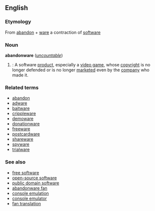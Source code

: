 {{wikipedia}}
==English==

===Etymology===
From [[abandon]] + [[ware]] a contraction of [[software]]

===Noun===
'''abandonware''' (''[[uncountable]]'')

#{{cattag|computing}}: A software [[product]], especially a [[video game]], whose [[copyright]] is no longer defended or is no longer [[market]]ed even by the [[company]] who made it.

===Related terms=== <!-- Morphologically related, non-derived terms, and not in the etymology -->
*[[abandon]]
*[[adware]]
*[[baitware]]
*[[crippleware]]
*[[demoware]]
*[[donationware]]
*[[freeware]]
*[[postcardware]]
*[[shareware]]
*[[spyware]]
*[[trialware]]

===See also===
*[[free software]]
*[[open-source software]]
*[[public domain software]]
*[[abandonware fan]]
*[[console emulation]]
*[[console emulator]]
*[[fan translation]]
